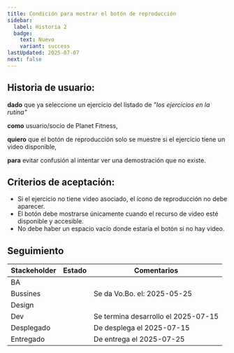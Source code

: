 ```yaml
---
title: Condición para mostrar el botón de reproducción
sidebar:
  label: Historia 2
  badge:
    text: Nuevo
    variant: success
lastUpdated: 2025-07-07
next: false
---
```



## Historia de usuario:

**dado** que ya seleccione un ejercicio del listado de _"los ejercicios en la rutina"_

**como** usuario/socio de Planet Fitness,

**quiero** que el botón de reproducción solo se muestre si el ejercicio tiene un video disponible,

**para** evitar confusión al intentar ver una demostración que no existe.

## Criterios de aceptación:

  - Si el ejercicio no tiene video asociado, el ícono de reproducción no debe aparecer.
  - El botón debe mostrarse únicamente cuando el recurso de video esté disponible y accesible.
  - No debe haber un espacio vacío donde estaría el botón si no hay video.

## Seguimiento

| Stackeholder |                     Estado                    |             Comentarios             |
|--------------|-----------------------------------------------|------------------------------------ |
| BA           | <Badge text="Done" variant="success" />       |                                     |
| Bussines     | <Badge text="Done" variant="success" />       | Se da Vo.Bo. el: 2025-05-25         |
| Design       | <Badge text="Done" variant="success" />       |                                     |
| Dev          | <Badge text="Done" variant="success" />       | Se termina desarrollo el 2025-07-15 |
| Desplegado   | <Badge text="Done" variant="success" />       | De desplega el 2025-07-15           |
| Entregado    | <Badge text="Done" variant="success" />       | De entrega el 2025-07-25            |


